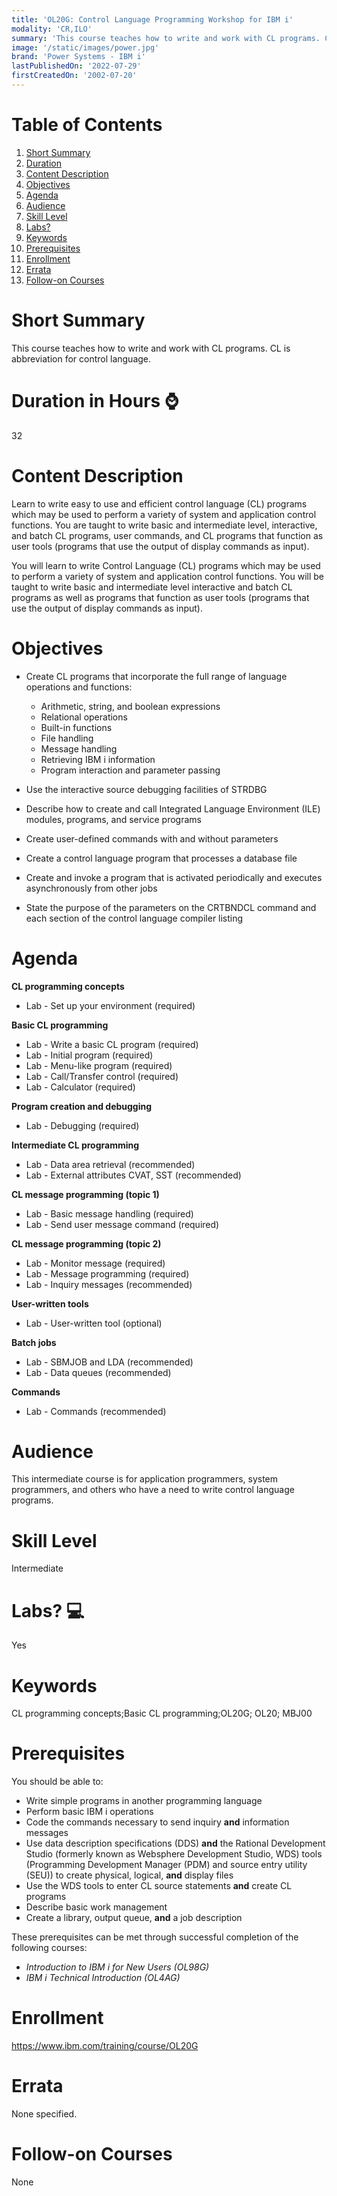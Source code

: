 ```yaml
---
title: 'OL20G: Control Language Programming Workshop for IBM i'
modality: 'CR,ILO'
summary: 'This course teaches how to write and work with CL programs. CL is abbreviation for control language. '
image: '/static/images/power.jpg'
brand: 'Power Systems - IBM i'
lastPublishedOn: '2022-07-29'
firstCreatedOn: '2002-07-20'
---
```

# Table of Contents
1.  [Short Summary](#short-summary)
2.  [Duration](#duration-in-hours-)
3.  [Content Description](#content-description)
4.  [Objectives](#objectives)
5.  [Agenda](#agenda)
6.  [Audience](#audience)
7.  [Skill Level](#skill-level)
8.  [Labs?](#labs-)
9.  [Keywords](#keywords)
10. [Prerequisites](#prerequisites)
11. [Enrollment](#enrollment)
12. [Errata](#errata)
13. [Follow-on Courses](#follow-on-courses)

# Short Summary
This course teaches how to write and work with CL programs. CL is abbreviation for control language. 

# Duration in Hours ⌚
32

# Content Description
Learn to write easy to use and efficient control language (CL) programs which may be used to perform a variety of system and application control functions. You are taught to write basic and intermediate level, interactive, and batch CL programs, user commands, and CL programs that function as user tools (programs that use the output of display commands as input).


You will learn to write Control Language (CL) programs which may be used to perform a variety of system and application control functions. You will be taught to write basic and intermediate level interactive and batch CL programs as well as programs that function as user tools (programs that use the output of display commands as input).



# Objectives
* Create CL programs that incorporate the full range of language operations and functions:
	+ Arithmetic, string, and boolean expressions
	+ Relational operations
	+ Built-in functions
	+ File handling
	+ Message handling
	+ Retrieving IBM i information
	+ Program interaction and parameter passing


* Use the interactive source debugging facilities of STRDBG
* Describe how to create and call Integrated Language Environment (ILE) modules, programs, and service programs
* Create user-defined commands with and without parameters
* Create a control language program that processes a database file
* Create and invoke a program that is activated periodically and executes asynchronously from other jobs
* State the purpose of the parameters on the CRTBNDCL command and each section of the control language compiler listing


# Agenda
**CL programming concepts**

* Lab - Set up your environment (required)

**Basic CL programming**

* Lab - Write a basic CL program (required)
* Lab - Initial program (required)
* Lab - Menu-like program (required)
* Lab - Call/Transfer control (required)
* Lab - Calculator (required)

**Program creation and debugging** 

* Lab - Debugging (required)

**Intermediate CL programming**

* Lab - Data area retrieval (recommended)
* Lab - External attributes CVAT, SST (recommended)

**CL message programming (topic 1)**

* Lab - Basic message handling (required)
* Lab - Send user message command (required)

**CL message programming (topic 2)**

* Lab - Monitor message (required)
* Lab - Message programming (required)
* Lab - Inquiry messages (recommended)

**User-written tools**

* Lab - User-written tool (optional)

**Batch jobs**

* Lab - SBMJOB and LDA (recommended)
* Lab - Data queues (recommended)

**Commands**

* Lab - Commands (recommended)


# Audience
This intermediate course is for application programmers, system programmers, and others who have a need to write control language programs.



# Skill Level
Intermediate        

# Labs? 💻
Yes

# Keywords
CL programming concepts;Basic CL programming;OL20G; OL20; MBJ00

# Prerequisites
You should be able to:


* Write simple programs in another programming language
* Perform basic IBM i operations
* Code the commands necessary to send inquiry **and** information messages
* Use data description specifications (DDS) **and** the Rational Development Studio (formerly known as Websphere Development Studio, WDS) tools (Programming Development Manager (PDM) and source entry utility (SEU)) to create physical, logical, **and** display files
* Use the WDS tools to enter CL source statements **and** create CL programs
* Describe basic work management
* Create a library, output queue, **and** a job description


These prerequisites can be met through successful completion of the following courses:


* *Introduction to IBM i for New Users (OL98G)*
* *IBM i Technical Introduction (OL4AG)*


# Enrollment
https://www.ibm.com/training/course/OL20G

# Errata
None specified.

# Follow-on Courses
None

